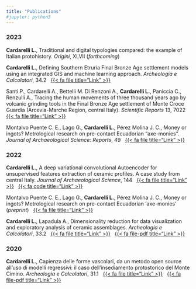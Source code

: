 ---
title: "Publications"
#jupyter: python3
---

### 2023

**Cardarelli L.**, Traditional and digital typologies compared: the example of Italian protohistory. *Origini*, XLVII (*forthcoming*)

**Cardarelli L.**, Defining Southern Etruria Final Bronze Age settlement models using an integrated GIS and machine learning approach. *Archeologia e Calcolatori*, 34.2   [{{< fa file title="Link" >}}](https://doi.org/10.19282/ac.34.2.2023.03)

Santi P., Cardarelli A., Bettelli M. Di Renzoni A., **Cardarelli L.**, Paniccia C., Renzulli A., Tracing the human movements of three thousand years ago by volcanic grinding tools in the Final Bronze Age settlement of Monte Croce Guardia (Arcevia-Marche Region, central Italy). *Scientific Reports* 13, 7022   [{{< fa file title="Link" >}}](https://www.nature.com/articles/s41598-023-34033-x)

Montalvo Puente C. E., Lago G., **Cardarelli L.**, Pérez Molina J. C., Money or ingots? Metrological research on pre-contact Ecuadorian "axe-monies". *Journal of Archaeological Science: Reports*, 49   [{{< fa file title="Link" >}}](https://doi.org/10.1016/j.jasrep.2023.103976)

### 2022

**Cardarelli L.**, A deep variational convolutional Autoencoder for unsupervised features extraction of ceramic profiles. A case study from central Italy. *Journal of Archaeological Science*, 144   [{{< fa file title="Link" >}}](https://doi.org/10.1016/j.jas.2022.105640)   [{{< fa code title="Link" >}}](https://github.com/lrncrd/VAEpots)

Montalvo Puente C. E., Lago G., **Cardarelli L.**, Pérez Molina J. C., Money or ingots? Metrological research on pre-contact Ecuadorian 'axe-monies' (*preprint*)   [{{< fa file title="Link" >}}](https://doi.org/10.21203/rs.3.rs-1962271/v1)

**Cardarelli L.**, Lapadula A., Dimensionality reduction for data visualization and exploratory analysis of ceramic assemblages. *Archeologia e Calcolatori*, 33.2   [{{< fa file title="Link" >}}](https://doi.org/10.19282/ac.33.2.2022.03)   [{{< fa file-pdf title="Link" >}}](http://www.archcalc.cnr.it/indice/PDF33.2/03_Cardarelli_Lapadula.pdf)

### 2020

**Cardarelli L.**, Capienza delle forme vascolari, da un metodo open source all'uso di modelli regressivi: il caso dell'insediamento protostorico del Monte Cimino. *Archeologia e Calcolatori*, 31.1   [{{< fa file title="Link" >}}](https://doi.org/10.19282/ac.31.1.2020.02)   [{{< fa file-pdf title="Link" >}}](http://www.archcalc.cnr.it/indice/PDF31.1/02_Cardarelli.pdf)
